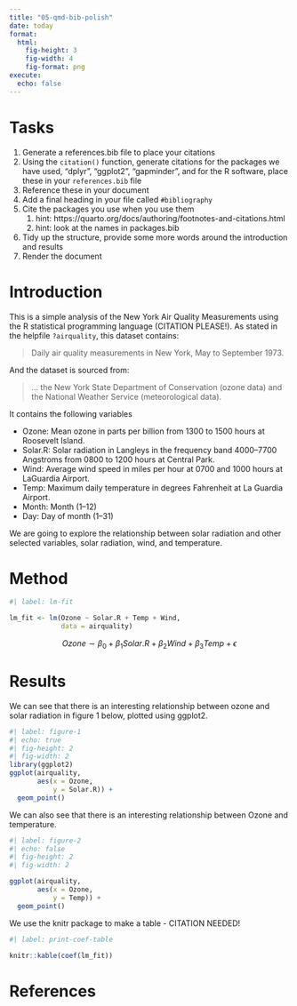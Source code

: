 ```yaml
---
title: "05-qmd-bib-polish"
date: today
format: 
  html:
    fig-height: 3
    fig-width: 4
    fig-format: png
execute: 
  echo: false
---
```


# Tasks

1. Generate a references.bib file to place your citations
1. Using the `citation()` function, generate citations for the packages we have used, "dplyr", "ggplot2", "gapminder", and for the R software, place these in your `references.bib` file
1. Reference these in your document
1. Add a final heading in your file called `#bibliography`
1. Cite the packages you use when you use them
     1.   hint: https://quarto.org/docs/authoring/footnotes-and-citations.html
     1.   hint: look at the names in packages.bib
1. Tidy up the structure, provide some more words around the introduction and results
1. Render the document

# Introduction

This is a simple analysis of the New York Air Quality Measurements using the R statistical programming language (CITATION PLEASE!). As stated in the helpfile `?airquality`, this dataset contains:

> Daily air quality measurements in New York, May to September 1973.

And the dataset is sourced from:

> ... the New York State Department of Conservation (ozone data) and the National Weather Service (meteorological data).

It contains the following variables

-   Ozone: Mean ozone in parts per billion from 1300 to 1500 hours at Roosevelt Island.
-   Solar.R: Solar radiation in Langleys in the frequency band 4000–7700 Angstroms from 0800 to 1200 hours at Central Park.
-   Wind: Average wind speed in miles per hour at 0700 and 1000 hours at LaGuardia Airport.
-   Temp: Maximum daily temperature in degrees Fahrenheit at La Guardia Airport.
-   Month: Month (1--12)
-   Day: Day of month (1--31)

We are going to explore the relationship between solar radiation and other selected variables, solar radiation, wind, and temperature.

# Method

```r
#| label: lm-fit

lm_fit <- lm(Ozone ~ Solar.R + Temp + Wind, 
             data = airquality)

```

$$
Ozone \sim \beta_0 + \beta_1Solar.R + \beta_2 Wind + \beta_3Temp + \epsilon
$$

# Results

We can see that there is an interesting relationship between ozone and solar radiation in figure 1 below, plotted using ggplot2.

```r
#| label: figure-1
#| echo: true
#| fig-height: 2
#| fig-width: 2
library(ggplot2)
ggplot(airquality,
       aes(x = Ozone,
           y = Solar.R)) + 
  geom_point()

```

We can also see that there is an interesting relationship between Ozone and temperature.

```r
#| label: figure-2
#| echo: false
#| fig-height: 2
#| fig-width: 2

ggplot(airquality,
       aes(x = Ozone,
           y = Temp)) + 
  geom_point()

```

We use the knitr package to make a table - CITATION NEEDED!

```r
#| label: print-coef-table

knitr::kable(coef(lm_fit))

```

# References
